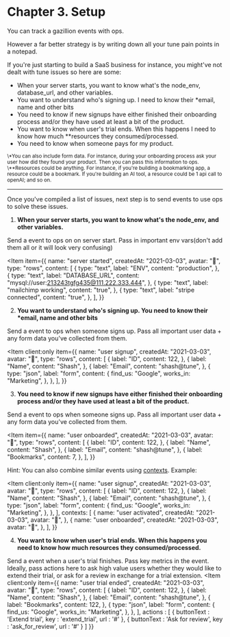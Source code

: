 
# Chapter 3. Setup

You can track a gazillion events with ops.

However a far better strategy is by writing down all your tune pain points in a notepad.

If you're just starting to build a SaaS business for instance, you might've not dealt with tune issues so here are some:

- When your server starts, you want to know what's the node_env, database_url, and other variables.
- You want to understand who's signing up. I need to know their \*email, name and other bits
- You need to know if new signups have either finished their onboarding process and/or they have used at least a bit of the product.
- You want to know when user's trial ends. When this happens I need to know how much \*\*resources they consumed/processed.
- You need to know when someone pays for my product.

<small>
  \*You can also include form data. For instance, during your onboarding process ask your user how did they found your
  product. Then you can pass this information to ops.
</small>

<small>
  \**Resources could be anything. For instance, if you're building a bookmarking app, a resource could be a bookmark. If
  you're building an AI tool, a resource could be 1 api call to openAI; and so on.
</small>

---

Once you've compiled a list of issues, next step is to send events to use ops to solve these issues.

1. **When your server starts, you want to know what's the node_env, and other variables.**

Send a event to ops on on server start. Pass in important env vars(don't add them all or it will look very confusing)

<Item
  item={{
    name: "server started",
    createdAt: "2021-03-03",
    avatar: "🤖",
    type: "rows",
    content: [
      {
        type: "text",
        label: "ENV",
        content: "production",
      },
      {
        type: "text",
        label: "DATABASE_URL",
        content: "mysql://user:213243tgfg435@111.222.333.444",
      },
      {
        type: "text",
        label: "mailchimp working",
        content: "true",
      },
      {
        type: "text",
        label: "stripe connected",
        content: "true",
      },
    ],
  }}
></Item>

2. **You want to understand who's signing up. You need to know their \*email, name and other bits**

Send a event to ops when someone signs up. Pass all important user data + any form data you've collected from them.

<Item client:only
  item={{
    name: "user signup",
    createdAt: "2021-03-03",
    avatar: "🤖",
    type: "rows",
    content: [
      {
        label: "ID",
        content: 122,
      },
      {
        label: "Name",
        content: "Shash",
      },
      {
        label: "Email",
        content: "shash@tune",
      },
      {
        type: "json",
        label: "form",
        content: {
          find_us: "Google",
          works_in: "Marketing",
        },
      },
    ],
  }}
></Item>

3. **You need to know if new signups have either finished their onboarding process and/or they have used at least a bit of the product.**

Send a event to ops when someone signs up. Pass all important user data + any form data you've collected from them.

<Item
  item={{
    name: "user onboarded",
    createdAt: "2021-03-03",
    avatar: "🤖",
    type: "rows",
    content: [
      {
        label: "ID",
        content: 122,
      },
      {
        label: "Name",
        content: "Shash",
      },
      {
        label: "Email",
        content: "shash@tune",
      },
      {
        label: "Bookmarks",
        content: 7,
      },
    ],
  }}
></Item>

Hint: You can also combine similar events using [contexts](/api/contexts). Example:

<Item client:only
  item={{
    name: "user signup",
    createdAt: "2021-03-03",
    avatar: "🤖",
    type: "rows",
    content: [
      {
        label: "ID",
        content: 122,
      },
      {
        label: "Name",
        content: "Shash",
      },
      {
        label: "Email",
        content: "shash@tune",
      },
      {
        type: "json",
        label: "form",
        content: {
          find_us: "Google",
          works_in: "Marketing",
        },
      },
    ],
    contexts: [
      {
        name: "user activated",
        createdAt: "2021-03-03",
        avatar: "🤖",
      },
      {
        name: "user onboarded",
        createdAt: "2021-03-03",
        avatar: "🤖",
      },
    ],
  }}
></Item>

4. **You want to know when user's trial ends. When this happens you need to know how much resources they consumed/processed.**

Send a event when a user's trial finishes. Pass key metrics in the event. Ideally, pass actions here to ask high value users whether they would like to extend their trial, or ask for a review in exchange for a trial extension.
<Item client:only
  item={{
    name: "user trial ended",
    createdAt: "2021-03-03",
    avatar: "🤖",
    type: "rows",
    content: [
      {
        label: "ID",
        content: 122,
      },
      {
        label: "Name",
        content: "Shash",
      },
      {
        label: "Email",
        content: "shash@tune",
      },
      {
        label: "Bookmarks",
        content: 122,
      },
      {
        type: "json",
        label: "form",
        content: {
          find_us: "Google",
          works_in: "Marketing",
        },
      },
    ],
    actions : [
      {
        buttonText : 'Extend trial',
        key : 'extend_trial',
        url : '#'
      },
      {
        buttonText : 'Ask for review',
        key : 'ask_for_review',
        url : '#'
      }
    ]
  }}
></Item>
